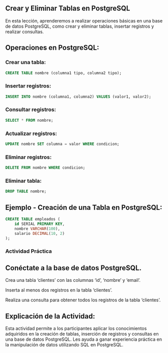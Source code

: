 ## Crear y Eliminar Tablas en PostgreSQL

En esta lección, aprenderemos a realizar operaciones básicas en una base de datos PostgreSQL, como crear y eliminar tablas, insertar registros y realizar consultas.

## Operaciones en PostgreSQL:

### Crear una tabla: 
```sql
CREATE TABLE nombre (columna1 tipo, columna2 tipo);
```
### Insertar registros: 
```sql
INSERT INTO nombre (columna1, columna2) VALUES (valor1, valor2);
```
### Consultar registros: 
```sql
SELECT * FROM nombre;
```
### Actualizar registros: 
```sql
UPDATE nombre SET columna = valor WHERE condicion;
```
### Eliminar registros: 
```sql
DELETE FROM nombre WHERE condicion;
```
### Eliminar tabla: 
```sql
DROP TABLE nombre;
```

## Ejemplo - Creación de una Tabla en PostgreSQL:

```sql
CREATE TABLE empleados (
    id SERIAL PRIMARY KEY,
    nombre VARCHAR(100),
    salario DECIMAL(10, 2)
);
```
:::{.callout-important}
### Actividad Práctica

## Conéctate a la base de datos PostgreSQL.

Crea una tabla 'clientes' con las columnas 'id', 'nombre' y 'email'.

Inserta al menos dos registros en la tabla 'clientes'.

Realiza una consulta para obtener todos los registros de la tabla 'clientes'.
:::

## Explicación de la Actividad:

Esta actividad permite a los participantes aplicar los conocimientos adquiridos en la creación de tablas, inserción de registros y consultas en una base de datos PostgreSQL. Les ayuda a ganar experiencia práctica en la manipulación de datos utilizando SQL en PostgreSQL.